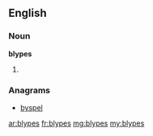 ==English==

===Noun===
'''blypes'''

# {{plural of|blype}}

===Anagrams===
* [[byspel#English|byspel]]

[[ar:blypes]]
[[fr:blypes]]
[[mg:blypes]]
[[my:blypes]]